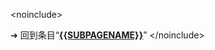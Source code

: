 <includeonly>{{LSR
|article =
|latest_release_version =
|latest_release_date =
}}<no</includeonly><includeonly>include>


➔ 回到条目“'''[[{{SUBPAGENAME}}]]'''”
[[Category:最新預覽版模板|{{SUBPAGENAME}}]]
</no</includeonly><includeonly>include></includeonly>